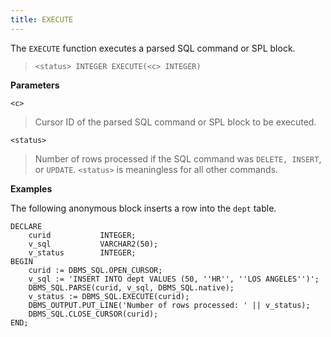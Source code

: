 ```yaml
---
title: EXECUTE
---
```


The `EXECUTE` function executes a parsed SQL command or SPL block.

> `<status> INTEGER EXECUTE(<c> INTEGER)`

**Parameters**

`<c>`

> Cursor ID of the parsed SQL command or SPL block to be executed.

`<status>`

> Number of rows processed if the SQL command was `DELETE, INSERT`, or
> `UPDATE`. `<status>` is meaningless for all other commands.

**Examples**

The following anonymous block inserts a row into the `dept` table.

``` text
DECLARE
    curid           INTEGER;
    v_sql           VARCHAR2(50);
    v_status        INTEGER;
BEGIN
    curid := DBMS_SQL.OPEN_CURSOR;
    v_sql := 'INSERT INTO dept VALUES (50, ''HR'', ''LOS ANGELES'')';
    DBMS_SQL.PARSE(curid, v_sql, DBMS_SQL.native);
    v_status := DBMS_SQL.EXECUTE(curid);
    DBMS_OUTPUT.PUT_LINE('Number of rows processed: ' || v_status);
    DBMS_SQL.CLOSE_CURSOR(curid);
END;
```
